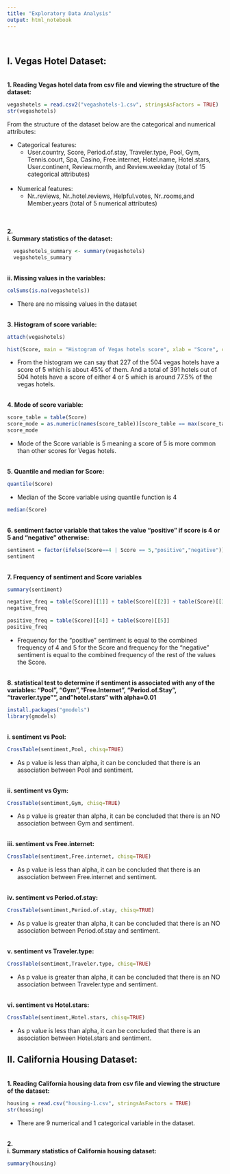 ```yaml
---
title: "Exploratory Data Analysis"
output: html_notebook
---
```

<br/>

## I. Vegas Hotel Dataset: 
<br/>
**1. Reading Vegas hotel data from csv file and viewing the structure of the dataset:**
```R
vegashotels = read.csv2("vegashotels-1.csv", stringsAsFactors = TRUE)
str(vegashotels)
```
From the structure of the dataset below are the categorical and numerical attributes:

* Categorical features: 
  + User.country, Score, Period.of.stay, Traveler.type, Pool, Gym, Tennis.court, Spa, Casino, Free.internet, Hotel.name, Hotel.stars, User.continent, Review.month, and Review.weekday (total of 15 categorical attributes)  
<br/>
* Numerical features:
  + Nr..reviews, Nr..hotel.reviews, Helpful.votes, Nr..rooms,and Member.years (total of 5 numerical attributes)

<br/>  
**2. 
<br/>
    i. Summary statistics of the dataset:**
```R
  vegashotels_summary <- summary(vegashotels)
  vegashotels_summary
```
<br/>
    **ii. Missing values in the variables:**
```R
colSums(is.na(vegashotels))
```
* There are no missing values in the dataset

<br/>
**3. Histogram of score variable:**
```R
attach(vegashotels)
```
```R
hist(Score, main = "Histogram of Vegas hotels score", xlab = "Score", col = "#DEBAC0", labels = TRUE, breaks = c(0,1,2,3,4,5), ylim = c(0,300))
```
* From the histogram we can say that 227 of the 504 vegas hotels have a score of 5 which is about 45% of them. And a total of 391 hotels out of 504 hotels have a score of either 4 or 5 which is around 77.5% of the vegas hotels.

<br/>
**4. Mode of score variable:**
```R
score_table = table(Score)
score_mode = as.numeric(names(score_table))[score_table == max(score_table)]
score_mode
```
* Mode of the Score variable is 5 meaning a score of 5 is more common than other scores for Vegas hotels.

<br/>
**5. Quantile and median for Score:**
```R
quantile(Score)
```
* Median of the Score variable using quantile function is 4

```R
median(Score)
```
<br/>
**6. sentiment factor variable that takes the value “positive” if score is 4 or 5 and “negative” otherwise:**
```R
sentiment = factor(ifelse(Score==4 | Score == 5,"positive","negative"))
sentiment
```
<br/>
**7. Frequency of sentiment and Score variables**
```R
summary(sentiment)

negative_freq = table(Score)[[1]] + table(Score)[[2]] + table(Score)[[3]]
negative_freq

positive_freq = table(Score)[[4]] + table(Score)[[5]]
positive_freq
```
* Frequency for the “positive” sentiment is equal to the combined frequency of 4 and 5 for the Score and frequency for the “negative” sentiment is equal to the combined frequency of the rest of the values the Score.

<br/>
**8. statistical test to determine if sentiment is associated with any of the variables: "Pool", "Gym","Free.Internet", "Period.of.Stay", "traverler.type"", and "hotel.stars" with alpha=0.01**

```R
install.packages("gmodels")
library(gmodels)
```

<br/>
    **i. sentiment vs Pool:**
```R
CrossTable(sentiment,Pool, chisq=TRUE)
```
* As p value is less than alpha, it can be concluded that there is an association between Pool and sentiment.

<br/>
    **ii. sentiment vs Gym:**
```R
CrossTable(sentiment,Gym, chisq=TRUE)
```
* As p value is greater than alpha, it can be concluded that there is an NO association between Gym and sentiment.

<br/>
    **iii. sentiment vs Free.internet:**
```R
CrossTable(sentiment,Free.internet, chisq=TRUE)
```
* As p value is less than alpha, it can be concluded that there is an association between Free.internet and sentiment.

<br/>
    **iv. sentiment vs Period.of.stay:**
```R
CrossTable(sentiment,Period.of.stay, chisq=TRUE)
```
* As p value is greater than alpha, it can be concluded that there is an NO association between Period.of.stay and sentiment.

<br/>
    **v. sentiment vs Traveler.type:**
```R
CrossTable(sentiment,Traveler.type, chisq=TRUE)
```
* As p value is greater than alpha, it can be concluded that there is an NO association between Traveler.type and sentiment.

<br/>
    **vi. sentiment vs Hotel.stars:**
```R
CrossTable(sentiment,Hotel.stars, chisq=TRUE)
```
* As p value is less than alpha, it can be concluded that there is an association between Hotel.stars and sentiment.
<br/>

## II. California Housing Dataset: 
<br/>
**1. Reading California housing data from csv file and viewing the structure of the dataset:**

```R
housing = read.csv("housing-1.csv", stringsAsFactors = TRUE)
str(housing)
```
* There are 9 numerical and 1 categorical variable in the dataset.

<br/>
**2. **
<br/>
    **i. Summary statistics of California housing dataset:**

```R
summary(housing)
```























